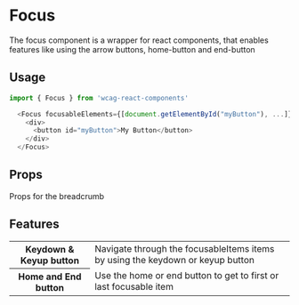 
<Meta title="documentation/Focus" />

# Focus

The focus component is a wrapper for react components, that enables features like using the arrow buttons, home-button and end-button

## Usage

```javascript
import { Focus } from 'wcag-react-components'
```

```javascript
  <Focus focusableElements={[document.getElementById("myButton"), ...]} >
    <div>
      <button id="myButton">My Button</button>
    </div>
  </Focus>
```

## Props

Props for the breadcrumb

<ArgsTable of={Focus} />

## Features

<table>
  <tbody>
    <tr>
      <th>Keydown & Keyup button</th>
      <td>Navigate through the focusableItems items by using the keydown or keyup button</td>
    </tr>
    <tr>
      <th>Home and End button </th>
      <td>Use the home or end button to get to first or last focusable item</td>
    </tr>
  </tbody>
</table>
